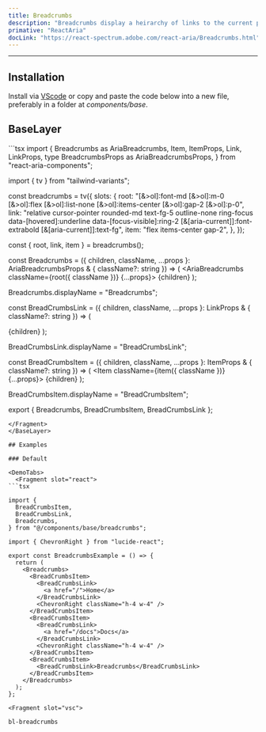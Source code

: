```yaml
---
title: Breadcrumbs
description: "Breadcrumbs display a heirarchy of links to the current page or resource in an application."
primative: "ReactAria"
docLink: "https://react-spectrum.adobe.com/react-aria/Breadcrumbs.html"
---
```

---

<MdxExample>
  <BreadcrumbsExample client:load/>
</MdxExample>

## Installation

Install via [VScode](/docs/getting-started/vsc) or copy and paste the code below into a new file, preferably in a folder at *components/base*.

## BaseLayer

<BaseLayer>
<Fragment slot="contentSlot">
```tsx
import {
  Breadcrumbs as AriaBreadcrumbs,
  Item,
  ItemProps,
  Link,
  LinkProps,
  type BreadcrumbsProps as AriaBreadcrumbsProps,
} from "react-aria-components";

import { tv } from "tailwind-variants";

const breadcrumbs = tv({
  slots: {
    root: "[&>ol]:font-md [&>ol]:m-0 [&>ol]:flex [&>ol]:list-none [&>ol]:items-center [&>ol]:gap-2 [&>ol]:p-0",
    link: "relative cursor-pointer rounded-md text-fg-5 outline-none ring-focus data-[hovered]:underline data-[focus-visible]:ring-2 [&[aria-current]]:font-extrabold [&[aria-current]]:text-fg",
    item: "flex items-center gap-2",
  },
});

const { root, link, item } = breadcrumbs();

const Breadcrumbs = <T extends object>({
  children,
  className,
  ...props
}: AriaBreadcrumbsProps<T> & { className?: string }) => (
  <AriaBreadcrumbs className={root({ className })} {...props}>
    {children}
  </AriaBreadcrumbs>
);

Breadcrumbs.displayName = "Breadcrumbs";

const BreadCrumbsLink = ({
  children,
  className,
  ...props
}: LinkProps & { className?: string }) => (
  <Link className={link({ className })} {...props}>
    {children}
  </Link>
);

BreadCrumbsLink.displayName = "BreadCrumbsLink";

const BreadCrumbsItem = ({
  children,
  className,
  ...props
}: ItemProps & { className?: string }) => (
  <Item className={item({ className })} {...props}>
    {children}
  </Item>
);

BreadCrumbsItem.displayName = "BreadCrumbsItem";

export { Breadcrumbs, BreadCrumbsItem, BreadCrumbsLink };

```
</Fragment>
</BaseLayer>

## Examples

### Default 

<DemoTabs>
  <Fragment slot="react">
```tsx

import {
  BreadCrumbsItem,
  BreadCrumbsLink,
  Breadcrumbs,
} from "@/components/base/breadcrumbs";

import { ChevronRight } from "lucide-react";

export const BreadcrumbsExample = () => {
  return (
    <Breadcrumbs>
      <BreadCrumbsItem>
        <BreadCrumbsLink>
          <a href="/">Home</a>
        </BreadCrumbsLink>
        <ChevronRight className="h-4 w-4" />
      </BreadCrumbsItem>
      <BreadCrumbsItem>
        <BreadCrumbsLink>
          <a href="/docs">Docs</a>
        </BreadCrumbsLink>
        <ChevronRight className="h-4 w-4" />
      </BreadCrumbsItem>
      <BreadCrumbsItem>
        <BreadCrumbsLink>Breadcrumbs</BreadCrumbsLink>
      </BreadCrumbsItem>
    </Breadcrumbs>
  );
};

```
  </Fragment>

    <Fragment slot="vsc">
```bash
bl-breadcrumbs
```
  </Fragment>
</DemoTabs>


